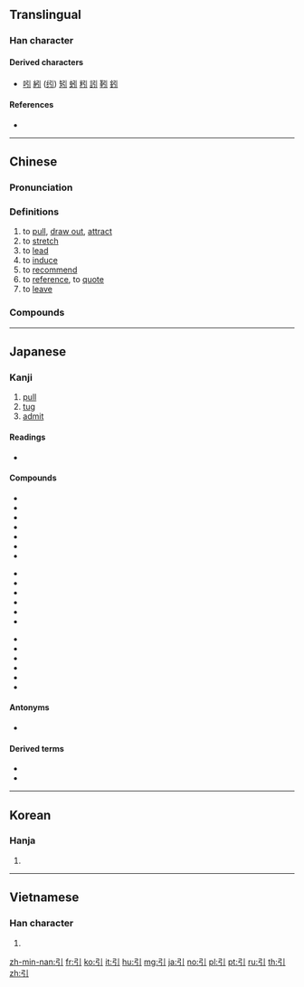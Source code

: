 ==Translingual==

===Han character===
{{Han char|rn=57|rad=弓|as=01|sn=4|four=12200|canj=NL|ids=⿰弓丨}}

====Derived characters====
* [[吲]] [[紖]] ([[纼]]) [[矧]] [[蚓]] [[粌]] [[訠]] [[靷]] [[鈏]]

====References====
* {{Han ref|kx=0356.080|dkj=09699|dj=0672.010|hdz=20988.050|uh=5F15|ud=24341|bh=A4DE|bd=42206}}

----

==Chinese==
{{zh-forms}}

===Pronunciation===
{{zh-pron
|m=yǐn
|c=jan5
|h=
|mn=ín
|w=
|mc=y
|oc=y
|ma=
|cat=v
}}

===Definitions===
{{zh-hanzi}}

# to [[pull]], [[draw out]], [[attract]]
# to [[stretch]]
# to [[lead]]
# to [[induce]]
# to [[recommend]]
# to [[reference]], to [[quote]]
# to [[leave]]

===Compounds===
{{zh-der|交引|做引線|公引|勾大引小|勾引|升引|名高引謗|吸引|吸引力|呼朋引伴|呼朋引類|噴射引擎|地心引力|執引|外引|奉引|尋引|導引|導引之術|導引大全|導引系統|導引胎息|小引|引人|引人側目|引人入勝|引人注目|引人矚目|引人遐思|引人非議|引介|引以為傲|引以為戒|引以為榮|引以為鑑|引以為鑒|引以自豪|引信|引光奴|引入歧途|引兵|引分|引力|引動|引吭|引吭高歌|引咎|引咎自責|引咎責躬|引咎辭職|引商刻羽|引喻失義|引地|引嫌|引子|引對|引導|引布|引年|引得|引慝|引手|引接|引擎|引據|引數|引文|引服|引枕|引柴|引格|引橋|引氣|引水|引水人|引水入牆|引水權|引決|引河|引流|引渡|引渡法|引港|引滿|引潮力|引火|引火燒身|引火線|引火自焚|引火點|引燃|引爆|引狗入寨|引狼入室|引玉之磚|引產|引用|引申|引申義|引疾|引發|引發物質|引磬|引票|引稅|引種|引經據典|引經據古|引線|引線穿針|引繩批根|引繩排根|引而不發|引臂|引致|引航|引薦|引虎自衛|引號|引袋|引見|引言|引誘|引課|引調|引證|引起|引足救經|引路|引路人|引路幡|引軍|引述|引退|引逗|引進|引道|引避|引邁|引重|引錐刺股|引領|引領企踵|引領而望|引頭|引頸|引頸受戮|引頸受死|引頸就戮|引頸翹望|引類呼朋|引風吹火|引首|引首章|引騶|引鬥|引鬼上門|引魂旛|徵引|扶引|拋磚引玉|招引|招蜂引蝶|指引|接引|援引|搜尋引擎|摘引|擢引|攀親引戚|救經引足|文引|旁徵博引|日引月長|曠日引久|曠日引月|曳引機|曳引車|款引|歸向導引|汲引|汽油引擎|燒紙引鬼|牽引|牽引機|牽引療法|王引之|發引|萬有引力|稱引|穿壁引光|穿針引線|箜篌引|索引|網路索引|翹足引領|翹首引領|茶引|薦引|藥引子|虛引猿泣|誘引|調引|證引|資料索引|超然自引|超然遠引|路引|辟引|逗引|道引|遠引曲喻|遠引深潛|鈔引|錢引|霹靂引|高翔遠引|高蹈遠引|髮引千鈞|鬥引|鹽引}}

----

==Japanese==

===Kanji===
{{ja-kanji|grade=2|rs=弓01}}

# [[pull]]
# [[tug]]
# [[admit]]

====Readings====
* {{ja-readings
|goon=[[いん]] (in)
|kanon=[[いん]] (in)
|kun=[[ひく]] (hiku)|nanori=[[のぶ]] (nobu), [[ひき]] (hiki), [[ひさ]] (hisa)}}

====Compounds====
{{top3}}
* {{ja-r|引見|いんけん}}
* {{ja-r|引水|いんすい}}
* {{ja-r|引責|いんせき}}
* {{ja-r|引導|いんどう}}
* {{ja-r|引退|いんたい}}
* {{ja-r|引用|いんよう}}
* {{ja-r|引力|いんりょく}}
{{mid3}}
* {{ja-r|延引|えんいん}}
* {{ja-r|我田引水|がでんいんすい}}
* {{ja-r|吸引|きゅういん}}
* {{ja-r|牽引|けんいん}}
* {{ja-r|拘引|こういん}}
* {{ja-r|勾引|こういん}}
{{mid3}}
* {{ja-r|強引|ごういん}}
* {{ja-r|索引|さくいん}}
* {{ja-r|承引|しょういん}}
* {{ja-r|導引|どういん}}
* {{ja-r|誘引|ゆういん}}
* {{ja-r|割引|わりびき}}
{{bottom}}

====Antonyms====
* {{l|ja|押||push}}

====Derived terms====
* {{ja-r|引く|ひく}}
* {{ja-r|引っ掻く|ひっかく}}

----

==Korean==

===Hanja===
{{ko-hanja|hangeul=인|eumhun=끌|rv=in|mr=in|y=in}}

# {{defn|lang=ko|sort=弓01}}

----

==Vietnamese==

===Han character===
{{vi-hantu|[[dẫn]], [[dợn]], [[giỡn]], [[dận]], [[giận]]|rs=弓01}}

# {{defn|lang=vi|sort=弓01}}

[[zh-min-nan:引]]
[[fr:引]]
[[ko:引]]
[[it:引]]
[[hu:引]]
[[mg:引]]
[[ja:引]]
[[no:引]]
[[pl:引]]
[[pt:引]]
[[ru:引]]
[[th:引]]
[[zh:引]]